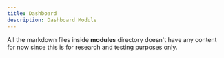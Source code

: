 ```yaml
---
title: Dashboard
description: Dashboard Module
---
```


All the markdown files inside **modules** directory doesn't have any content for now since this is for research and testing purposes only.